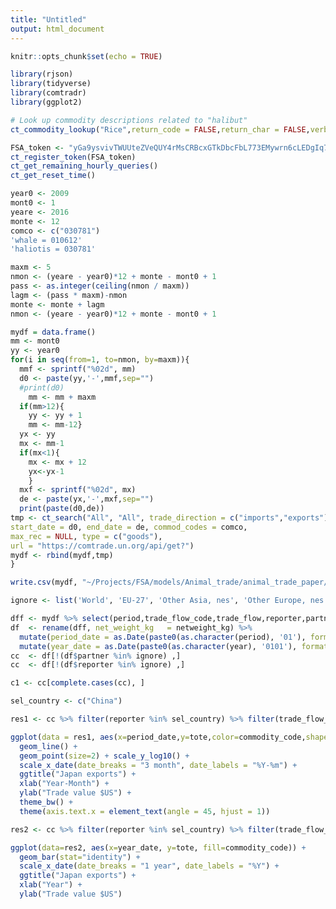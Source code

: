 ```yaml
---
title: "Untitled"
output: html_document
---
```


```r
knitr::opts_chunk$set(echo = TRUE)
```

```r
library(rjson)
library(tidyverse)
library(comtradr)
library(ggplot2)
```

```r
# Look up commodity descriptions related to "halibut"
ct_commodity_lookup("Rice",return_code = FALSE,return_char = FALSE,verbose = TRUE)
```

```r
FSA_token <- "yGa9ysvivTWUUteZVeQUY4rMsCRBcxGTkDbcFbL773EMywrn6cLEDgIq7Wg3vfwZbYkXyhGsblu0wjZjbiwc2EZC0kh/Zp8SmWsXansq3zNEG17gryZAZaRphkp1Mf95Zkjb3aMX/Rr/uAaiKLJbOOwkmv9X3NoA7TCDAA7Go8Y="
ct_register_token(FSA_token)
ct_get_remaining_hourly_queries()
ct_get_reset_time()
```

```r
year0 <- 2009
mont0 <- 1
yeare <- 2016
monte <- 12
comco <- c("030781")
'whale = 010612'
'haliotis = 030781'
```

```r
maxm <- 5
nmon <- (yeare - year0)*12 + monte - mont0 + 1
pass <- as.integer(ceiling(nmon / maxm))
lagm <- (pass * maxm)-nmon
monte <- monte + lagm
nmon <- (yeare - year0)*12 + monte - mont0 + 1
```

```r
mydf = data.frame()
mm <- mont0
yy <- year0
for(i in seq(from=1, to=nmon, by=maxm)){
  mmf <- sprintf("%02d", mm)
  d0 <- paste(yy,'-',mmf,sep="")
  #print(d0)
    mm <- mm + maxm
  if(mm>12){
    yy <- yy + 1
    mm <- mm-12}
  yx <- yy
  mx <- mm-1
  if(mx<1){
    mx <- mx + 12
    yx<-yx-1
    }
  mxf <- sprintf("%02d", mx)
  de <- paste(yx,'-',mxf,sep="")
  print(paste(d0,de))
tmp <- ct_search("All", "All", trade_direction = c("imports","exports"), freq = c("monthly"),
start_date = d0, end_date = de, commod_codes = comco,
max_rec = NULL, type = c("goods"),
url = "https://comtrade.un.org/api/get?")
mydf <- rbind(mydf,tmp)
}

write.csv(mydf, "~/Projects/FSA/models/Animal_trade/animal_trade_paper/data/world.csv")
```

```r
ignore <- list('World', 'EU-27', 'Other Asia, nes', 'Other Europe, nes', 'Areas, nes')
```

```r
dff <- mydf %>% select(period,trade_flow_code,trade_flow,reporter,partner,netweight_kg,trade_value_usd,year,commodity,commodity_code)
df  <- rename(dff, net_weight_kg   = netweight_kg) %>%
  mutate(period_date = as.Date(paste0(as.character(period), '01'), format='%Y%m%d')) %>%
  mutate(year_date = as.Date(paste0(as.character(year), '0101'), format='%Y%m%d'))
cc  <- df[!(df$partner %in% ignore) ,]
cc  <- df[!(df$reporter %in% ignore) ,]
```

```r
c1 <- cc[complete.cases(cc), ]
```

```r
sel_country <- c("China")
```

```r
res1 <- cc %>% filter(reporter %in% sel_country) %>% filter(trade_flow_code == 2) %>% group_by(period_date,reporter,commodity_code) %>% summarize(tote = sum(trade_value_usd)) %>% ungroup()
```

```r
ggplot(data = res1, aes(x=period_date,y=tote,color=commodity_code,shape=reporter)) +
  geom_line() +
  geom_point(size=2) + scale_y_log10() +
  scale_x_date(date_breaks = "3 month", date_labels = "%Y-%m") +
  ggtitle("Japan exports") +
  xlab("Year-Month") +
  ylab("Trade value $US") +
  theme_bw() +
  theme(axis.text.x = element_text(angle = 45, hjust = 1))
```
```r
res2 <- cc %>% filter(reporter %in% sel_country) %>% filter(trade_flow_code==2) %>% group_by(period_date,reporter,commodity_code,year_date) %>% summarize(tote=sum(trade_value_usd)) %>% ungroup()
```

```r
ggplot(data=res2, aes(x=year_date, y=tote, fill=commodity_code)) +
  geom_bar(stat="identity") +
  scale_x_date(date_breaks = "1 year", date_labels = "%Y") +
  ggtitle("Japan exports") +
  xlab("Year") +
  ylab("Trade value $US")
```
